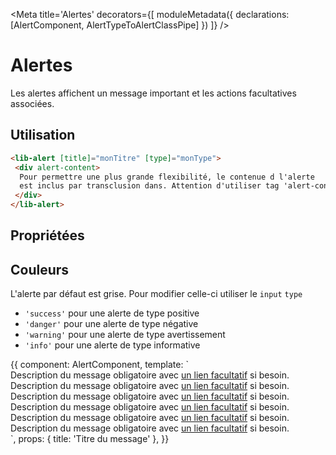 
<Meta title='Alertes' decorators={[
  moduleMetadata({
    declarations: [AlertComponent, AlertTypeToAlertClassPipe]
  })
]} />

# Alertes

Les alertes affichent un message important et les actions facultatives associées.

## Utilisation
```html
<lib-alert [title]="monTitre" [type]="monType">
 <div alert-content>
  Pour permettre une plus grande flexibilité, le contenue d l'alerte 
  est inclus par transclusion dans. Attention d'utiliser tag 'alert-content'
 </div>
</lib-alert>
```

## Propriétées

<Props of={AlertComponent} />

## Couleurs
L'alerte par défaut est grise. 
Pour modifier celle-ci utiliser le `input` `type`

* `'success'` pour une alerte de type positive
* `'danger'` pour une alerte de type négative
* `'warning'` pour une alerte de type avertissement
* `'info'` pour une alerte de type informative

<Preview>
  <Story name='alertes'>{{
    component: AlertComponent,
    template: `
      <lib-alert [title]="title">
        <div alert-content>Description du message obligatoire avec <a href="#" class="alert-link">un lien facultatif</a> si besoin.</div>
      </lib-alert>
      <lib-alert [title]="title" type="success">
        <div alert-content>Description du message obligatoire avec <a href="#" class="alert-link">un lien facultatif</a> si besoin.</div>
      </lib-alert>
      <lib-alert [title]="title" type="danger">
        <div alert-content>Description du message obligatoire avec <a href="#" class="alert-link">un lien facultatif</a> si besoin.</div>
      </lib-alert>
      <lib-alert [title]="title" type="warning">
        <div alert-content>Description du message obligatoire avec <a href="#" class="alert-link">un lien facultatif</a> si besoin.</div>
      </lib-alert>
      <lib-alert [title]="title" type="info">
        <div alert-content>Description du message obligatoire avec <a href="#" class="alert-link">un lien facultatif</a> si besoin.</div>
      </lib-alert>
            <lib-alert [title]="title" [dismissible]="true" type="info">
        <div alert-content>Description du message obligatoire avec <a href="#" class="alert-link">un lien facultatif</a> si besoin.</div>
      </lib-alert>
    `,
    props: {
      title: 'Titre du message'
    },
  }}
  </Story>
</Preview>